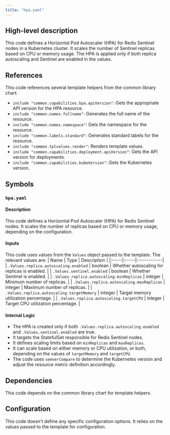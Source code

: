 ```yaml
---
title: "hpa.yaml"
---
```


## High-level description
This code defines a Horizontal Pod Autoscaler (HPA) for Redis Sentinel nodes in a Kubernetes cluster. It scales the number of Sentinel replicas based on CPU or memory usage. The HPA is applied only if both replica autoscaling and Sentinel are enabled in the values.

## References
This code references several template helpers from the common library chart:
- `include "common.capabilities.hpa.apiVersion"`: Gets the appropriate API version for the HPA resource.
- `include "common.names.fullname"`: Generates the full name of the resource.
- `include "common.names.namespace"`: Gets the namespace for the resource.
- `include "common.labels.standard"`: Generates standard labels for the resource.
- `include "common.tplvalues.render"`: Renders template values.
- `include "common.capabilities.deployment.apiVersion"`: Gets the API version for deployments.
- `include "common.capabilities.kubeVersion"`: Gets the Kubernetes version.

## Symbols
### `hpa.yaml`
#### Description
This code defines a Horizontal Pod Autoscaler (HPA) for Redis Sentinel nodes. It scales the number of replicas based on CPU or memory usage, depending on the configuration.

#### Inputs
This code uses values from the `Values` object passed to the template. The relevant values are:
| Name | Type | Description |
|:-----|:-----|:------------|
| `.Values.replica.autoscaling.enabled` | boolean | Whether autoscaling for replicas is enabled. |
| `.Values.sentinel.enabled` | boolean | Whether Sentinel is enabled. |
| `.Values.replica.autoscaling.minReplicas` | integer | Minimum number of replicas. |
| `.Values.replica.autoscaling.maxReplicas` | integer | Maximum number of replicas. |
| `.Values.replica.autoscaling.targetMemory` | integer | Target memory utilization percentage. |
| `.Values.replica.autoscaling.targetCPU` | integer | Target CPU utilization percentage. |

#### Internal Logic
- The HPA is created only if both `.Values.replica.autoscaling.enabled` and `.Values.sentinel.enabled` are true.
- It targets the StatefulSet responsible for Redis Sentinel nodes.
- It defines scaling limits based on `minReplicas` and `maxReplicas`.
- It can scale based on either memory or CPU utilization, or both, depending on the values of `targetMemory` and `targetCPU`.
- The code uses `semverCompare` to determine the Kubernetes version and adjust the resource metric definition accordingly.

## Dependencies
This code depends on the common library chart for template helpers.

## Configuration
This code doesn't define any specific configuration options. It relies on the values passed to the template for configuration.
